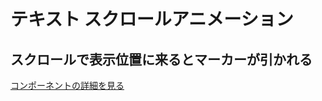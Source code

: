 # テキスト スクロールアニメーション


## スクロールで表示位置に来るとマーカーが引かれる

<Story id="scroll-text--marker" />

[コンポーネントの詳細を見る](/story/scroll-text--marker)
